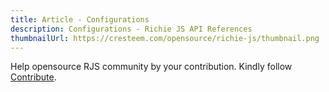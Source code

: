 ---
title: Article - Configurations
description: Configurations - Richie JS API References
thumbnailUrl: https://cresteem.com/opensource/richie-js/thumbnail.png
---

<Callout type='error' emoji="🚨">Help opensource RJS community by your contribution. Kindly follow [Contribute](/contributing-to-richie-js).</Callout>
